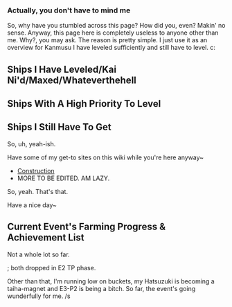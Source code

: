 === Actually, you don't have to mind me ===

So, why have you stumbled across this page? How did you, even? Makin' no sense.
Anyway, this page here is completely useless to anyone other than me. Why?, you may ask.
The reason is pretty simple.
I just use it as an overview for Kanmusu I have leveled sufficiently and still have to level. c:


== Ships I Have Leveled/Kai Ni'd/Maxed/Whateverthehell ==
{{ShipBattleCardKai|name=Yuudachi|model=Kai Ni}} {{ShipBattleCardKai|name=Shimakaze|model=Kai}} {{ShipBattleCardKai|name=Ryuujou|model=Kai Ni}}


== Ships With A High Priority To Level ==
{{ShipBattleCardKai|name=Bismarck|model=Kai}} {{ShipBattleCardKai|name=Yahagi}} {{ShipBattleCardKai|name=Noshiro}} {{ShipBattleCardKai|name=Hatsuzuki}} {{ShipBattleCardKai|name=Haruna|model=Kai}} {{ShipBattleCardKai|name=Shoukaku|model=Kai}} {{ShipBattleCardKai|name=Hibiki|model=Kai}} {{ShipBattleCardKai|name=Maya|model=Kai}} {{ShipBattleCardKai|name=Shigure|model=Kai}} {{ShipBattleCardKai|name=Souryuu|model=Kai}} {{ShipBattleCardKai|name=Sendai|model=Kai}} {{ShipBattleCardKai|name=Hiryuu}}


== Ships I Still Have To Get ==
{{ShipBattleCardKai|name=Yamato}} {{ShipBattleCardKai|name=Akizuki}} {{ShipBattleCardKai|name=Ooyodo}} {{ShipBattleCardKai|name=Agano}} {{ShipBattleCardKai|name=Sakawa}} {{ShipBattleCardKai|name=Taihou}} {{ShipBattleCardKai|name=Zuihou}}


So, uh, yeah-ish.

Have some of my get-to sites on this wiki while you're here anyway~
*[http://kancolle.wikia.com/wiki/Construction Construction]
*MORE TO BE EDITED. AM LAZY.

So, yeah. That's that.

Have a nice day~


== Current Event's Farming Progress & Achievement List ==
Not a whole lot so far. 

{{ShipBattleCardKai|name=Ooyodo}} {{ShipBattleCardKai|name=Zara}}; both dropped in E2 TP phase.

Other than that, I'm running low on buckets, my Hatsuzuki is becoming a taiha-magnet and E3-P2 is being a bitch. So far, the event's going wunderfully for me. /s